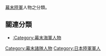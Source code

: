 [[幕末|幕末]][[陸軍|陸軍]]人物之分類。

==關連分類==
* [[:Category:幕末海軍人物|:Category:幕末海軍人物]]

[[Category:幕末諸隊人物|Category:幕末諸隊人物]]
[[Category:日本陸軍軍人|Category:日本陸軍軍人]]
